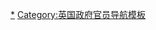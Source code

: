 <noinclude>
{{NoteTA
|G1 = PoliticiansUK
|1 = zh-hans:麦克米伦; zh-tw:麥米倫; zh-hk:麥美倫;
}}
</noinclude>{{Navbox
|name = 英國財政大臣
|title = [[英國]][[財政大臣 (英國)|財政大臣]]
|titlestyle = background: #ccccff;
|bodyclass = hlist
|state = {{{state|autocollapse}}}
|image = [[File:Royal Coat of Arms of the United Kingdom (HM Government).svg|100px|link=|alt=]]
|groupstyle = text-align: center;

|group1 = [[File:Flag of England.svg|35px|英格兰国旗]]<br />[[英格蘭王國]]
|list1 = 
* {{le|福肯贝格的尤斯塔斯|Eustace of Fauconberg|福肯贝格}}
* {{le|约翰·曼塞尔|John Maunsell|曼塞尔}}
* {{le|拉尔夫·德·莱切斯特|Ralf de Leicester|莱切斯特}}
* {{le|威斯米斯特的爱德华|Edward of Westminster (chancellor)|威斯敏斯特}}
* {{le|约翰·契舒尔|John Chishull|契舒尔}}
* {{le|沃尔特·吉法德|Walter Giffard|W·吉法德}}
* {{le|戈弗雷·吉法德|Godfrey Giffard|G·吉法德}}
* {{le|约翰·契舒尔|John Chishull|契舒尔}}
* {{le|罗杰·德·拉·莱厄|Roger de la Leye|莱厄}}
* {{le|菲利普·德·威罗比|Philip de Willoughby|威罗比}}
* {{le|约翰·德·本斯特德|John de Benstede|本斯特德}}
* {{le|约翰·塞德尔|John Sandale|塞德尔}}
* {{le|约翰·霍瑟姆|John Hotham (bishop)|霍瑟姆}}
* {{le|赫维·德·斯坦顿|Hervey de Stanton|斯坦顿}}
* {{le|亚当·德·海文顿|Adam de Harvington|海文顿}}
* {{le|罗伯特·伍德豪斯|Robert Wodehouse|伍德豪斯}}
* {{le|罗伯特·德·斯塔福德|Robert de Stratford|斯塔福德}}
* {{le|威廉·阿什比|William Ashby (chancellor)|阿什比}}
* {{le|罗伯特·德·阿什顿|Robert de Ashton|阿什顿}}
* {{le|沃尔特·巴纳姆|Walter Barnham|巴纳姆}}
* {{le|亨利·索梅尔|Henry Somer|索梅尔}}
* {{le|约翰·萨默塞特|John Somerset|萨默塞特}}
* {{le|托马斯·布朗 (1402年)|Thomas Browne (died 1460)|布朗}}
* {{le|托马斯·威瑟姆|Thomas Witham|威瑟姆}}
* {{le|托马斯·思韦茨|Thomas Thwaites (civil servant)|思韦茨}}
* {{le|托马斯·威瑟姆|Thomas Witham|威瑟姆}}
* {{le|理查德·福勒|Richard Fowler (chancellor)|福勒}}
* {{le|威廉·凯茨比|William Catesby|凯茨比}}
* {{le|托马斯·洛厄尔|Thomas Lovell|洛厄尔}}
* {{le|第二代伯恩斯男爵约翰·鲍彻|John Bourchier, 2nd Baron Berners|鲍彻}}
* [[托马斯·克伦威尔|克伦威尔]]
* {{le|約翰·貝克 (英國財相)|John Baker (died 1558)|貝克}}
* {{le|理查德·萨克维尔|Richard Sackville (escheator)|萨克维尔}}
* {{le|沃爾特·邁爾德梅|Robert Harley, 1st Earl of Oxford and Earl Mortimer|邁爾德梅}}
* {{le|約翰·福蒂斯丘 (英國財相)|John Fortescue of Salden|福蒂斯丘}}
* {{le|喬治·霍姆，第一代唐巴爾伯爵|George Home, 1st Earl of Dunbar|霍姆}}
* {{le|朱利葉斯·凱撒 (法官)|Julius Caesar (judge)|凱撒}}
* {{le|富爾克·格倫維爾，第一代布魯克男爵|Fulke Greville, 1st Baron Brooke|F·格倫維爾}}
* {{le|理查·韋斯頓，第一代波特蘭伯爵|Richard Weston, 1st Earl of Portland|波特蘭}}
* {{le|愛德華·巴雷特，第一代紐堡的巴雷特勳爵|Edward Barrett, 1st Lord Barrett of Newburgh|紐堡}}
* {{le|法蘭西斯·科廷頓，第一代科廷頓男爵|Francis Cottington, 1st Baron Cottington|科廷頓}}
* {{le|約翰·科爾佩珀，第一代科爾佩珀男爵|John Colepeper, 1st Baron Colepeper|科爾佩珀}}
* [[愛德華·海德，第一代克拉倫登伯爵|克拉倫登]]
* {{le|安東尼·阿什利·柯柏，第一代沙夫茨伯里伯爵|Anthony Ashley Cooper, 1st Earl of Shaftesbury|沙夫茨伯里}}
* {{le|約翰·鄧庫姆|John Duncombe|鄧庫姆}}
* {{le|約翰·厄恩利|John Ernle|厄恩利}}
* {{le|亨利·布思，第一代瓦令頓伯爵|Henry Booth, 1st Earl of Warrington|布思}}
* {{le|理查·漢普登|Richard Hampden|漢普登}}
* {{le|查爾斯·孟塔古，第一代哈利法克斯伯爵|Charles Montagu, 1st Earl of Halifax|孟塔古}}
* {{le|約翰·史密斯 (英國財相)|John Smith (Chancellor of the Exchequer)|史密斯}}
* {{le|亨利·波義耳，第一代多爾切斯特男爵|Henry Boyle, 1st Baron Carleton|波義耳}}

|group2 = [[File:Union_flag_1606_(Kings_Colors).svg|35px|大不列顛王国国旗]]<br />[[大不列颠王国]]
|list2  =
* {{le|亨利·波義耳，第一代多爾切斯特男爵|Henry Boyle, 1st Baron Carleton|波義耳}}
* {{le|約翰·史密斯 (英國財相)|John Smith (Chancellor of the Exchequer)|史密斯}}
* {{le|羅伯特·哈利，第一代牛津與莫蒂默伯爵|Robert Harley, 1st Earl of Oxford and Earl Mortimer|哈利}}
* {{le|羅伯特·彭生，第一代賓利男爵|Robert Benson, 1st Baron Bingley|彭生}}
* {{le|威廉·溫丹|Sir William Wyndham, 3rd Baronet|溫丹}}
* {{le|理查·翁斯洛，第一代翁斯洛男爵|Richard Onslow, 1st Baron Onslow|翁斯洛}}
* [[罗伯特·沃波尔|沃波爾]]
* [[詹姆士·斯坦厄普，第一代斯坦厄普伯爵|斯坦厄普]]
* [[約翰·艾思拉比|艾思拉比]]
* [[約翰·普拉特 (法官)|普拉特]]
* [[罗伯特·沃波尔|沃波爾]]
* [[山姆·桑茲，第一代桑茲男爵|桑茲]]
* [[亨利·佩勒姆|佩勒姆]]
* [[威廉·李 (英格蘭法官)|李]]
* [[亨利·貝爾森-理雅各|貝爾森-理雅各]]
* [[喬治·利特爾頓，第一代利特爾頓男爵|利特爾頓]]
* [[亨利·貝爾森-理雅各|貝爾森-理雅各]]
* [[威廉·摩雷，第一代曼斯菲爾伯爵|曼斯菲爾]]
* [[亨利·貝爾森-理雅各|貝爾森-理雅各]]
* [[威廉·巴靈頓，第二代巴靈頓子爵|巴靈頓]]
* [[法蘭西斯·達什伍德，第十五代拿達史賓塞男爵|達什伍德]]
* [[喬治·格倫維爾|G·格倫維爾]]
* [[威廉·鄧德斯韋|鄧德斯韋]]
* [[查理斯·湯森|湯森]]
* [[腓特烈·諾斯，諾斯勳爵|諾斯]]
* [[約翰·卡文迪許勳爵|卡文迪許]]
* [[小威廉·皮特|皮特]]
* [[約翰·卡文迪許勳爵|卡文迪許]]
* [[小威廉·皮特|皮特]]
* [[亨利·阿丁頓，第一代西德默斯子爵|阿丁頓]]
* [[小威廉·皮特|皮特]]
* [[亨利·佩蒂-費茨莫里斯，第三代蘭斯多恩侯爵|佩蒂]]
* [[斯賓塞·珀西瓦爾|珀西瓦爾]]
* [[尼古拉·范西塔特，第一代貝克斯利男爵|范西塔特]]

|group3 = [[File:Flag of the United Kingdom.svg|35px|联合王国国旗]]<br />[[大不列颠及爱尔兰联合王国|大不列颠及爱尔兰<br />联合王国]]
|list3  =
* [[尼古拉·范西塔特，第一代貝克斯利男爵|范西塔特]]
* [[第一代戈德里奇子爵F·J·羅賓遜|羅賓遜]]
* [[喬治·坎寧|坎寧]]
* [[查爾斯·艾博特，第一代蒂特頓男爵|艾博特]]
* [[約翰·查爾斯·赫雷斯|赫雷斯]]
* [[亨利·古爾本|古爾本]]
* [[約翰·史賓塞，第三代史賓塞伯爵|奧爾索普]]
* [[托馬斯·登曼，第一代登曼男爵|登曼]]
* [[罗伯特·皮尔|皮爾]]
* [[托馬斯·斯普林·賴斯，第一代布蘭登的蒙蒂格爾男爵|蒙蒂格爾]]
* [[法蘭西斯·巴林，第一代諾思布魯克男爵|巴林]]
* [[亨利·古爾本|古爾本]]
* [[查爾斯·伍德，第一代哈利法克斯子爵|C·伍德]]
* [[本傑明·迪斯雷利|迪斯雷利]]
* [[威廉·尤尔特·格莱斯顿|格萊斯頓]]
* [[喬治·康沃爾·路易斯|路易斯]]
* [[本傑明·迪斯雷利|迪斯雷利]]
* [[威廉·尤尔特·格莱斯顿|格萊斯頓]]
* [[本傑明·迪斯雷利|迪斯雷利]]
* [[喬治·沃德·亨特|亨特]]
* [[羅伯特·洛，第一代舍布魯克子爵|洛]]
* [[威廉·尤尔特·格莱斯顿|格萊斯頓]]
* [[斯塔福·亨利·諾思科特，第一代伊茲利伯爵|諾思科特]]
* [[威廉·尤尔特·格莱斯顿|格萊斯頓]]
* [[曉治·柴爾德斯|柴爾德斯]]
* [[邁克爾·希克斯·比奇|希克斯·比奇]]
* [[威廉·弗農·哈考特|哈考特]]
* [[倫道夫·邱吉爾勳爵|R·邱吉爾]]
* [[喬治·戈申|戈申]]
* [[威廉·弗農·哈考特|哈考特]]
* [[邁克爾·希克斯·比奇|希克斯·比奇]]
* [[查爾斯·湯姆森·里奇，丹地的第一代里奇男爵|里奇]]
* [[奧斯汀·張伯倫|A·張伯倫]]
* [[赫伯特·亨利·阿斯奎斯|阿斯奎斯]]
* [[戴维·劳合·乔治|勞合·喬治]]
* [[雷金纳德·麦克纳|麥克納]]
* [[安德魯·博納·勞|博納·勞]]
* [[奧斯汀·張伯倫|A·張伯倫]]

|group4 = [[File:Flag of the United Kingdom.svg|35px|联合王国国旗]]<br />[[英国|大不列颠及北爱尔兰<br />联合王国]]
|list4  =
* [[奧斯汀·張伯倫|A·張伯倫]]
* {{le|羅伯特·史蒂文生·霍恩，第一代霍恩子爵|Robert Horne, 1st Viscount Horne of Slamannan|霍  恩}}
* [[斯坦利·鲍德温|鮑德溫]]
* [[内维尔·张伯伦|N·張伯倫]]
* [[菲利普·斯諾登]]
* [[温斯顿·丘吉尔|W·邱吉爾]]
* [[菲利普·斯諾登]]
* [[内维尔·张伯伦|N·張伯倫]]
* [[约翰·西蒙，第一代西蒙子爵|西蒙]]
* [[金斯利·伍德|K·伍德]]
* {{le|約翰·安德生，第一代韋弗利子爵|John Anderson, 1st Viscount Waverley|安德生}}
* [[休·道耳吞|道耳吞]]
* [[斯塔福·克里普斯|克里普斯]]
* [[休·蓋茨克|蓋茨克]]
* [[拉博·巴特勒|巴特勒]]
* [[麥美倫]]
* [[彼得·霍尼戈夫|霍尼戈夫]]
* [[德瑞克·希思科特·艾默里|希思科特-艾默里]]
* [[塞爾文·勞埃|勞埃]]
* [[雷金納·麥德寧|麥德寧]]
* [[詹姆斯·卡拉漢|卡拉漢]]
* [[羅伊·詹金斯|詹金斯]]
* [[伊安·麥克勞德|麥克勞德]]
* {{le|安東尼·巴伯|Anthony Barber|巴伯}}
* [[丹尼士·希利|希利]]
* [[賀維|賀維]]
* [[尼格爾·勞森]]
* [[馬卓安]]
* {{tsl|en|Norman Lamont||拉蒙特}}
* [[祁淦禮]]
* [[白高敦]]
* [[戴理德]]
* [[歐思邦]]
* [[夏文達]]
* [[賈偉德]]
* [[辛偉誠]]
}}<noinclude>

{{collapsible option}}

[[Category:英國財政大臣|*]]
[[Category:英国政府官员导航模板]]
</noinclude>